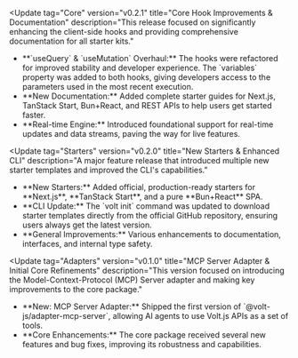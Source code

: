 
<Update
  tag="Core"
  version="v0.2.1"
  title="Core Hook Improvements & Documentation"
  description="This release focused on significantly enhancing the client-side hooks and providing comprehensive documentation for all starter kits."
>
  <ul className="list-disc pl-5 mt-4 space-y-2">
    <li>
      **`useQuery` & `useMutation` Overhaul:** The hooks were refactored for improved stability and developer experience. The `variables` property was added to both hooks, giving developers access to the parameters used in the most recent execution.
    </li>
    <li>
      **New Documentation:** Added complete starter guides for Next.js, TanStack Start, Bun+React, and REST APIs to help users get started faster.
    </li>
    <li>
      **Real-time Engine:** Introduced foundational support for real-time updates and data streams, paving the way for live features.
    </li>
  </ul>
</Update>

<Update
  tag="Starters"
  version="v0.2.0"
  title="New Starters & Enhanced CLI"
  description="A major feature release that introduced multiple new starter templates and improved the CLI's capabilities."
>
  <ul className="list-disc pl-5 mt-4 space-y-2">
    <li>
      **New Starters:** Added official, production-ready starters for **Next.js**, **TanStack Start**, and a pure **Bun+React** SPA.
    </li>
    <li>
      **CLI Update:** The `volt init` command was updated to download starter templates directly from the official GitHub repository, ensuring users always get the latest version.
    </li>
    <li>
      **General Improvements:** Various enhancements to documentation, interfaces, and internal type safety.
    </li>
  </ul>
</Update>

<Update
  tag="Adapters"
  version="v0.1.0"
  title="MCP Server Adapter & Initial Core Refinements"
  description="This version focused on introducing the Model-Context-Protocol (MCP) Server adapter and making key improvements to the core package."
>
  <ul className="list-disc pl-5 mt-4 space-y-2">
    <li>
      **New: MCP Server Adapter:** Shipped the first version of `@volt-js/adapter-mcp-server`, allowing AI agents to use Volt.js APIs as a set of tools.
    </li>
    <li>
      **Core Enhancements:** The core package received several new features and bug fixes, improving its robustness and capabilities.
    </li>
  </ul>
</Update>